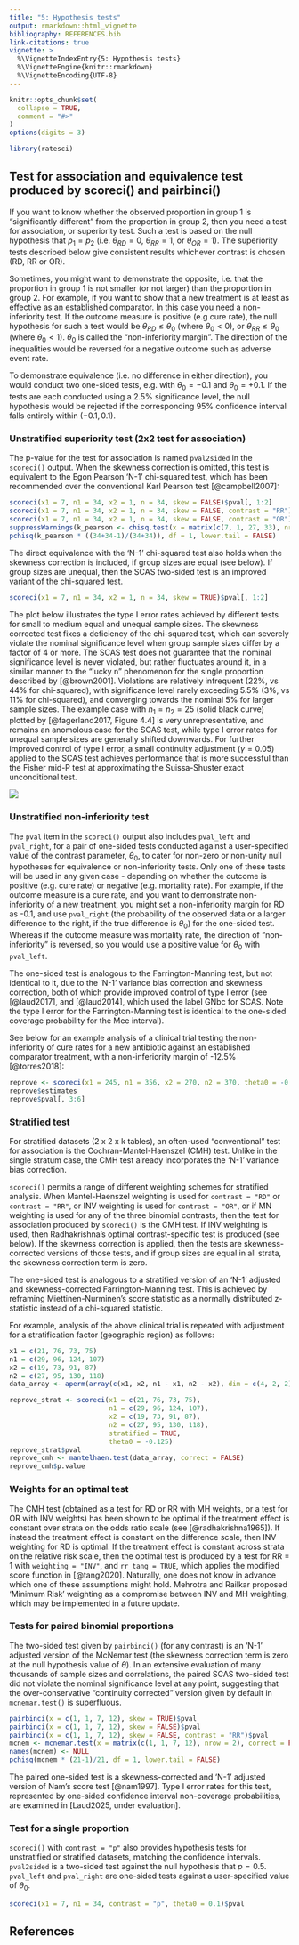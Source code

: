 ```yaml
---
title: "5: Hypothesis tests"
output: rmarkdown::html_vignette
bibliography: REFERENCES.bib
link-citations: true
vignette: >
  %\VignetteIndexEntry{5: Hypothesis tests}
  %\VignetteEngine{knitr::rmarkdown}
  %\VignetteEncoding{UTF-8}
---
```


```r
knitr::opts_chunk$set(
  collapse = TRUE,
  comment = "#>"
)
options(digits = 3)
```

```r
library(ratesci)
```

## Test for association and equivalence test produced by scoreci() and pairbinci()

If you want to know whether the observed proportion in group 1 is "significantly different" from the proportion in group 2, then you need a test for association, or superiority test. Such a test is based on the null hypothesis that $p_1 = p_2$ (i.e. $\theta_{RD} = 0$, $\theta_{RR} = 1$, or $\theta_{OR} = 1$). The superiority tests described below give consistent results whichever contrast is chosen (RD, RR or OR).

Sometimes, you might want to demonstrate the opposite, i.e. that the proportion in group 1 is not smaller (or not larger) than the proportion in group 2. For example, if you want to show that a new treatment is at least as effective as an established comparator. In this case you need a non-inferiority test. If the outcome measure is positive (e.g cure rate), the null hypothesis for such a test would be $\theta_{RD} ≤ \theta_0$ (where $\theta_0 < 0$), or $\theta_{RR} ≤ \theta_0$ (where $\theta_0 < 1$). $\theta_0$ is called the "non-inferiority margin". The direction of the inequalities would be reversed for a negative outcome such as adverse event rate.

To demonstrate equivalence (i.e. no difference in either direction), you would conduct two one-sided tests, e.g. with $\theta_0 = -0.1$ and $\theta_0 = +0.1$. If the tests are each conducted using a 2.5% significance level, the null hypothesis would be rejected if the corresponding 95% confidence interval falls entirely within $(-0.1, 0.1)$.

### Unstratified superiority test (2x2 test for association)

The p-value for the test for association is named `pval2sided` in the `scoreci()` output. When the skewness correction is omitted, this test is equivalent to the Egon Pearson 'N-1' chi-squared test, which has been recommended over the conventional Karl Pearson test [@campbell2007]:

````{=html}
<!---
```r
scoreci(x1 = 5, n1 = 56, x2 = 0, n = 29, skew = FALSE)$pval[, 1:2]
scoreci(x1 = 5, n1 = 56, x2 = 0, n = 29, skew = FALSE, contrast = "RR")$pval[, 1:2]
scoreci(x1 = 5, n1 = 56, x2 = 0, n = 29, skew = FALSE, contrast = "OR")$pval[, 1:2]
suppressWarnings(k_pearson <- chisq.test(x = matrix(c(5, 51, 0, 29), nrow = 2), correct = FALSE)$statistic)
pchisq(k_pearson * ((56+29-1)/(56+29)), df = 1, lower.tail = FALSE)
```
-->
````

```r
scoreci(x1 = 7, n1 = 34, x2 = 1, n = 34, skew = FALSE)$pval[, 1:2]
scoreci(x1 = 7, n1 = 34, x2 = 1, n = 34, skew = FALSE, contrast = "RR")$pval[, 1:2]
scoreci(x1 = 7, n1 = 34, x2 = 1, n = 34, skew = FALSE, contrast = "OR")$pval[, 1:2]
suppressWarnings(k_pearson <- chisq.test(x = matrix(c(7, 1, 27, 33), nrow = 2), correct = FALSE)$statistic)
pchisq(k_pearson * ((34+34-1)/(34+34)), df = 1, lower.tail = FALSE)
```

The direct equivalence with the 'N-1' chi-squared test also holds when the skewness correction is included, if group sizes are equal (see below). If group sizes are unequal, then the SCAS two-sided test is an improved variant of the chi-squared test.

```r
scoreci(x1 = 7, n1 = 34, x2 = 1, n = 34, skew = TRUE)$pval[, 1:2]
```

The plot below illustrates the type I error rates achieved by different tests for small to medium equal and unequal sample sizes. The skewness corrected test fixes a deficiency of the chi-squared test, which can severely violate the nominal significance level when group sample sizes differ by a factor of 4 or more. The SCAS test does not guarantee that the nominal significance level is never violated, but rather fluctuates around it, in a similar manner to the "lucky n" phenomenon for the single proportion described by [@brown2001]. Violations are relatively infrequent (22%, vs 44% for chi-squared), with significance level rarely exceeding 5.5% (3%, vs 11% for chi-squared), and converging towards the nominal 5% for larger sample sizes. The example case with $n_1 = n_2 = 25$ (solid black curve) plotted by [@fagerland2017, Figure 4.4] is very unrepresentative, and remains an anomolous case for the SCAS test, while type I error rates for unequal sample sizes are generally shifted downwards. For further improved control of type I error, a small continuity adjustment ($\gamma = 0.05$) applied to the SCAS test achieves performance that is more successful than the Fisher mid-P test at approximating the Suissa-Shuster exact unconditional test.

![](images/tiers50.jpg)

### Unstratified non-inferiority test

The `pval` item in the `scoreci()` output also includes `pval_left` and `pval_right`, for a pair of one-sided tests conducted against a user-specified value of the contrast parameter, $\theta_0$, to cater for non-zero or non-unity null hypotheses for equivalence or non-inferiority tests. Only one of these tests will be used in any given case - depending on whether the outcome is positive (e.g. cure rate) or negative (e.g. mortality rate). For example, if the outcome measure is a cure rate, and you want to demonstrate non-inferiority of a new treatment, you might set a non-inferiority margin for RD as -0.1, and use `pval_right` (the probability of the observed data or a larger difference to the right, if the true difference is $\theta_0$) for the one-sided test. Whereas if the outcome measure was mortality rate, the direction of "non-inferiority" is reversed, so you would use a positive value for $\theta_0$ with `pval_left`.

The one-sided test is analogous to the Farrington-Manning test, but not identical to it, due to the 'N-1' variance bias correction and skewness correction, both of which provide improved control of type I error (see [@laud2017], and [@laud2014], which used the label GNbc for SCAS. Note the type I error for the Farrington-Manning test is identical to the one-sided coverage probability for the Mee interval).

See below for an example analysis of a clinical trial testing the non-inferiority of cure rates for a new antibiotic against an established comparator treatment, with a non-inferiority margin of -12.5% [@torres2018]:

```r
reprove <- scoreci(x1 = 245, n1 = 356, x2 = 270, n2 = 370, theta0 = -0.125)
reprove$estimates
reprove$pval[, 3:6]
```

### Stratified test

For stratified datasets (2 x 2 x k tables), an often-used "conventional" test for association is the Cochran-Mantel-Haenszel (CMH) test. Unlike in the single stratum case, the CMH test already incorporates the 'N-1' variance bias correction.

`scoreci()` permits a range of different weighting schemes for stratified analysis. When Mantel-Haenszel weighting is used for `contrast = "RD"` or `contrast = "RR"`, or INV weighting is used for `contrast = "OR"`, or if MN weighting is used for any of the three binomial contrasts, then the test for association produced by `scoreci()` is the CMH test. If INV weighting is used, then Radhakrishna's optimal contrast-specific test is produced (see below). If the skewness correction is applied, then the tests are skewness-corrected versions of those tests, and if group sizes are equal in all strata, the skewness correction term is zero.

The one-sided test is analogous to a stratified version of an 'N-1' adjusted and skewness-corrected Farrington-Manning test. This is achieved by reframing Miettinen-Nurminen's score statistic as a normally distributed z-statistic instead of a chi-squared statistic.

For example, analysis of the above clinical trial is repeated with adjustment for a stratification factor (geographic region) as follows:

```r
x1 = c(21, 76, 73, 75) 
n1 = c(29, 96, 124, 107) 
x2 = c(19, 73, 91, 87) 
n2 = c(27, 95, 130, 118)
data_array <- aperm(array(c(x1, x2, n1 - x1, n2 - x2), dim = c(4, 2, 2)), c(2, 3, 1))

reprove_strat <- scoreci(x1 = c(21, 76, 73, 75), 
                         n1 = c(29, 96, 124, 107), 
                         x2 = c(19, 73, 91, 87), 
                         n2 = c(27, 95, 130, 118),
                         stratified = TRUE,
                         theta0 = -0.125) 
reprove_strat$pval
reprove_cmh <- mantelhaen.test(data_array, correct = FALSE)
reprove_cmh$p.value

```

### Weights for an optimal test

The CMH test (obtained as a test for RD or RR with MH weights, or a test for OR with INV weights) has been shown to be optimal if the treatment effect is constant over strata on the odds ratio scale (see [@radhakrishna1965]). If instead the treatment effect is constant on the difference scale, then INV weighting for RD is optimal. If the treatment effect is constant across strata on the relative risk scale, then the optimal test is produced by a test for RR = 1 with `weighting = "INV"`, and `rr_tang = TRUE`, which applies the modified score function in [@tang2020]. Naturally, one does not know in advance which one of these assumptions might hold. Mehrotra and Railkar proposed 'Minimum Risk' weighting as a compromise between INV and MH weighting, which may be implemented in a future update.

<!--
[Needs further thought, and possibly a separate vignette]
Note that the type I error for a test of association is not affected by the choice of weights, since the null hypothesis is that the rates are equal in all strata, which would imply equal null values on all contrast scales. The same is not the case for a non-inferiority test - for example, a null hypothesis of RD = -0.1 in all strata would not necessarily translate to homogeneity on the odds ratio scale, if there is variability in the control group rates across strata. Therefore the choice of weights might affect the performance of the test. The skewness correction is also particularly relevant for 
-->

### Tests for paired binomial proportions

The two-sided test given by `pairbinci()` (for any contrast) is an 'N-1' adjusted version of the McNemar test (the skewness correction term is zero at the null hypothesis value of $\theta$). In an extensive evaluation of many thousands of sample sizes and correlations, the paired SCAS two-sided test did not violate the nominal significance level at any point, suggesting that the over-conservative "continuity corrected" version given by default in `mcnemar.test()` is superfluous.

```r
pairbinci(x = c(1, 1, 7, 12), skew = TRUE)$pval
pairbinci(x = c(1, 1, 7, 12), skew = FALSE)$pval
pairbinci(x = c(1, 1, 7, 12), skew = FALSE, contrast = "RR")$pval
mcnem <- mcnemar.test(x = matrix(c(1, 1, 7, 12), nrow = 2), correct = FALSE)$statistic
names(mcnem) <- NULL
pchisq(mcnem * (21-1)/21, df = 1, lower.tail = FALSE)
```

The paired one-sided test is a skewness-corrected and 'N-1' adjusted version of Nam's score test [@nam1997]. Type I error rates for this test, represented by one-sided confidence interval non-coverage probabilities, are examined in [Laud2025, under evaluation].

```{=html}
<!-- In each case, the asymptotic score methods provide corresponding hypothesis tests against any specified null parameter value, for a superiority test (analogous to a chi-squared test) or non-inferiority test (analogous to the Farrington-Manning test). Both having guaranteed coherence between the test and interval. The superiority test is a variant of () chi-squared test, which are either identical to, or an improved variant of, an E. Pearson 'N-1' chi-squared test (for unstratified data) or CMH test (for stratified data).

For paired proportions, the test is an 'N-1' adjusted variant of the McNemar test. All such tests are expanded in scope to cater for null hypotheses for equivalence/non-inferiority tests, analogous to the Farrington-Manning test. [A planned vignette will explain further.] 

when the skewness correction is omitted. The direct equivalence also holds when the skewness correction is included, if group sizes are equal. If group sizes are unequal, then the skewness-corrected test is an improved variant of the chi-squared test[\^1]. The stratified asymptotic score methods without skewness correction produce a hypothesis test which is equivalent to the Cochran-Mantel-Haenszel (CMH) test, when MH weighting is used for RD or RR, or IVS weighting for OR. In the single-stratum case, the hypothesis test is equivalent to an Egon Pearson 'N-1' chi-squared test. The same equivalence holds when the skewness correction is included, if group sizes are equal.-->
```

### Test for a single proportion

`scoreci()` with `contrast = "p"` also provides hypothesis tests for unstratified or stratified datasets, matching the confidence intervals. `pval2sided` is a two-sided test against the null hypothesis that $p = 0.5$. `pval_left` and `pval_right` are one-sided tests against a user-specified value of $\theta_0$.

```r
scoreci(x1 = 7, n1 = 34, contrast = "p", theta0 = 0.1)$pval
```

## References
